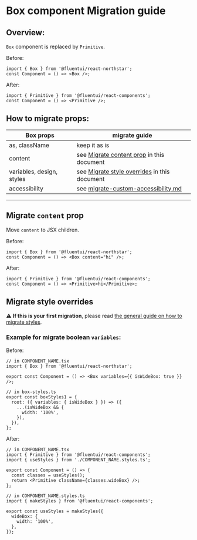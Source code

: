 # Box component Migration guide

## Overview:

`Box` component is replaced by `Primitive`.

Before:

```tsx
import { Box } from '@fluentui/react-northstar';
const Component = () => <Box />;
```

After:

```tsx
import { Primitive } from '@fluentui/react-components';
const Component = () => <Primitive />;
```

## How to migrate props:

| Box props                 | migrate guide                                                                                            |
| ------------------------- | -------------------------------------------------------------------------------------------------------- |
| as, className             | keep it as is                                                                                            |
| content                   | see [Migrate content prop](#./Migrate-`content`-prop) in this document                                   |
| variables, design, styles | see [Migrate style overrides](#./Migrate-style-overrides) in this document                               |
| accessibility             | see [migrate-custom-accessibility.md](?path=/docs/concepts-migration-from-v0-custom-accessibility--page) |

---

## Migrate `content` prop

Move `content` to JSX children.

Before:

```tsx
import { Box } from '@fluentui/react-northstar';
const Component = () => <Box content="hi" />;
```

After:

```tsx
import { Primitive } from '@fluentui/react-components';
const Component = () => <Primitive>hi</Primitive>;
```

## Migrate style overrides

⚠️ **If this is your first migration**, please read [the general guide on how to migrate styles](?path=/docs/concepts-migration-from-v0-custom-style-overrides--page).

### Example for migrate boolean `variables`:

Before:

```tsx
// in COMPONENT_NAME.tsx
import { Box } from '@fluentui/react-northstar';

export const Component = () => <Box variables={{ isWideBox: true }} />;

// in box-styles.ts
export const boxStyles1 = {
  root: ({ variables: { isWideBox } }) => ({
    ...(isWideBox && {
      width: '100%',
    }),
  }),
};
```

After:

```tsx
// in COMPONENT_NAME.tsx
import { Primitive } from '@fluentui/react-components';
import { useStyles } from './COMPONENT_NAME.styles.ts';

export const Component = () => {
  const classes = useStyles();
  return <Primitive className={classes.wideBox} />;
};

// in COMPONENT_NAME.styles.ts
import { makeStyles } from '@fluentui/react-components';

export const useStyles = makeStyles({
  wideBox: {
    width: '100%',
  },
});
```
